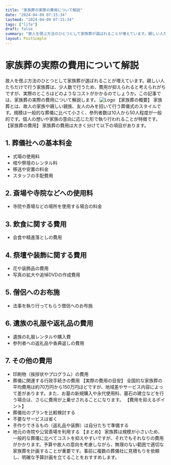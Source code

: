 ```yaml
---
title: "家族葬の実際の費用について解説"
date: "2024-04-09 07:15:34"
lastmod: "2024-04-09 07:15:34"
tags: ["life"]
draft: false
summary: "故人を偲ぶ方法のひとつとして家族葬が選ばれることが増えています。親しい人たちだけで行う家族葬は、少人数で行うため、費用が抑えられると考えられがちですが、実際のところはどのようなコストがかかるのでしょうか。この記事では、家族葬の実際の費用について解説します。"
layout: PostSimple
---
```

# 家族葬の実際の費用について解説
故人を偲ぶ方法のひとつとして家族葬が選ばれることが増えています。親しい人たちだけで行う家族葬は、少人数で行うため、費用が抑えられると考えられがちですが、実際のところはどのようなコストがかかるのでしょうか。この記事では、家族葬の実際の費用について解説します。
<img alt="Logo" src="https://cdn.seniorsselection.com/upload-logo/ja-funeral-new-16.webp"/>
【家族葬の概要】
家族葬とは、故人の家族や親しい親族、友人のみを招いて行う葬儀式のスタイルです。規模は一般的な葬儀に比べて小さく、参列者数は10人から50人程度が一般的です。個人の想いや家族の意向に応じた形で執り行われることが特徴です。
【家族葬の費用】
家族葬の費用は大きく分けて以下の項目があります。
## 1. 葬儀社への基本料金
- 式場の使用料
- 棺や祭壇のレンタル料
- 移送や安置の料金
- スタッフの手配費用
## 2. 斎場や寺院などへの使用料
- 寺院や斎場などの場所を使用する場合の料金
## 3. 飲食に関する費用
- 会食や精進落としの費用
## 4. 祭壇や装飾に関する費用
- 花や装飾品の費用
- 写真の拡大や追悼DVDの作成費用
## 5. 僧侶へのお布施
- 法事を執り行ってもらう僧侶へのお布施
## 6. 遺族の礼服や返礼品の費用
- 遺族の礼服レンタルや購入費
- 参列者への返礼品や香典返しの費用
## 7. その他の費用
- 印刷物（挨拶状やプログラム）の費用
- 葬儀に関連する行政手続きの費用
【実際の費用の目安】
全国的な家族葬の平均費用は約70万円から150万円ほどですが、地域差やサービス内容によって差があります。また、お墓の新規購入や永代使用料、墓石の建立などを行う場合は、さらに費用が上乗せされることになります。
【費用を抑えるポイント】
- 葬儀社のプランを比較検討する
- 不要なサービスは省く
- 手作りできるもの（返礼品や装飾）は自分たちで準備する
- 地元の寺院や公営斎場を利用する
【まとめ】
家族葬は規模が小さいため、一般的な葬儀に比べてコストを抑えやすいですが、それでもそれなりの費用がかかります。予算や故人の意向を考慮しながら、無理のない範囲で適切な家族葬を計画することが重要です。事前に複数の葬儀社に見積もりを依頼し、明確な予算計画を立てることをおすすめします。
        